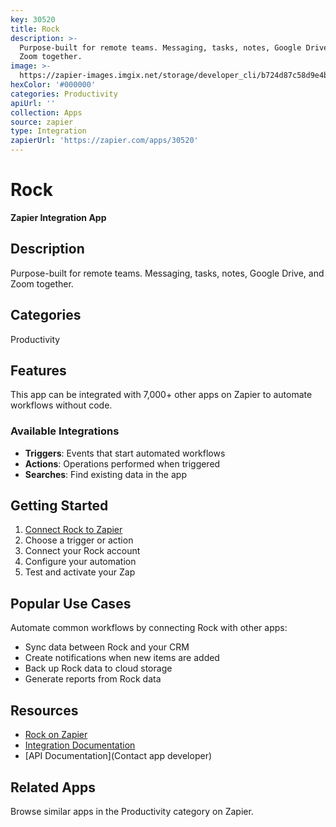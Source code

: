 ```yaml
---
key: 30520
title: Rock
description: >-
  Purpose-built for remote teams. Messaging, tasks, notes, Google Drive, and
  Zoom together.
image: >-
  https://zapier-images.imgix.net/storage/developer_cli/b724d87c58d9e4bd5ac482345210dded.png?auto=format%2Ccompress&ixlib=python-3.0.0&q=50
hexColor: '#000000'
categories: Productivity
apiUrl: ''
collection: Apps
source: zapier
type: Integration
zapierUrl: 'https://zapier.com/apps/30520'
---
```

# Rock

**Zapier Integration App**

## Description

Purpose-built for remote teams. Messaging, tasks, notes, Google Drive, and Zoom together.

## Categories

Productivity

## Features

This app can be integrated with 7,000+ other apps on Zapier to automate workflows without code.

### Available Integrations

- **Triggers**: Events that start automated workflows
- **Actions**: Operations performed when triggered
- **Searches**: Find existing data in the app

## Getting Started

1. [Connect Rock to Zapier](https://zapier.com/apps/30520)
2. Choose a trigger or action
3. Connect your Rock account
4. Configure your automation
5. Test and activate your Zap

## Popular Use Cases

Automate common workflows by connecting Rock with other apps:

- Sync data between Rock and your CRM
- Create notifications when new items are added
- Back up Rock data to cloud storage
- Generate reports from Rock data

## Resources

- [Rock on Zapier](https://zapier.com/apps/30520)
- [Integration Documentation](https://zapier.com/apps/30520/integrations)
- [API Documentation](Contact app developer)

## Related Apps

Browse similar apps in the Productivity category on Zapier.
